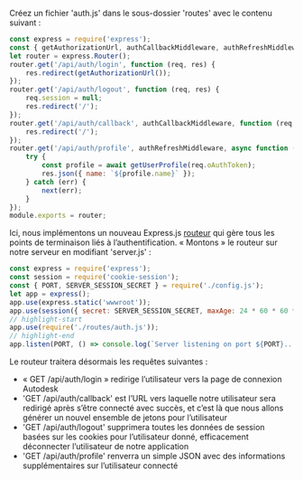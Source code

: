 Créez un fichier 'auth.js' dans le sous-dossier 'routes' avec le contenu suivant :

```js title="routes/auth.js"
const express = require('express');
const { getAuthorizationUrl, authCallbackMiddleware, authRefreshMiddleware, getUserProfile } = require('../services/aps.js');
let router = express.Router();
router.get('/api/auth/login', function (req, res) {
    res.redirect(getAuthorizationUrl());
});
router.get('/api/auth/logout', function (req, res) {
    req.session = null;
    res.redirect('/');
});
router.get('/api/auth/callback', authCallbackMiddleware, function (req, res) {
    res.redirect('/');
});
router.get('/api/auth/profile', authRefreshMiddleware, async function (req, res, next) {
    try {
        const profile = await getUserProfile(req.oAuthToken);
        res.json({ name: `${profile.name}` });
    } catch (err) {
        next(err);
    }
});
module.exports = router;
```

Ici, nous implémentons un nouveau Express.js [routeur](http://expressjs.com/en/4x/api.html#router) qui
gère tous les points de terminaison liés à l’authentification. « Montons » le routeur sur notre serveur
en modifiant 'server.js' :

```js title="server.js"
const express = require('express');
const session = require('cookie-session');
const { PORT, SERVER_SESSION_SECRET } = require('./config.js');
let app = express();
app.use(express.static('wwwroot'));
app.use(session({ secret: SERVER_SESSION_SECRET, maxAge: 24 * 60 * 60 * 1000 }));
// highlight-start
app.use(require('./routes/auth.js'));
// highlight-end
app.listen(PORT, () => console.log(`Server listening on port ${PORT}...`));
```

Le routeur traitera désormais les requêtes suivantes :

- « GET /api/auth/login » redirige l’utilisateur vers la page de connexion Autodesk
- 'GET /api/auth/callback' est l’URL vers laquelle notre utilisateur sera redirigé après s’être connecté avec succès,
et c’est là que nous allons générer un nouvel ensemble de jetons pour l’utilisateur
- 'GET /api/auth/logout' supprimera toutes les données de session basées sur les cookies pour l’utilisateur donné, efficacement
déconnecter l’utilisateur de notre application
- 'GET /api/auth/profile' renverra un simple JSON avec des informations supplémentaires sur l’utilisateur connecté